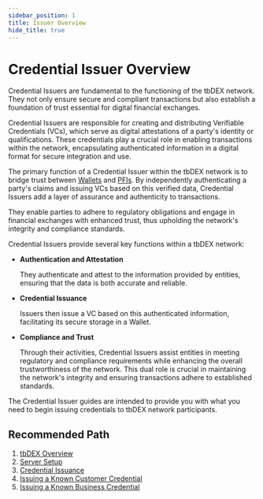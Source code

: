 ```yaml
---
sidebar_position: 1
title: Issuer Overview
hide_title: true
---
```



# Credential Issuer Overview

Credential Issuers are fundamental to the functioning of the tbDEX network.
They not only ensure secure and compliant transactions but also establish a foundation of trust essential for digital financial exchanges.

Credential Issuers are responsible for creating and distributing <Web5Url to="/verifiable-credentials/what-are-vcs">Verifiable Credentials (VCs)</Web5Url>, which serve as digital attestations of a party's identity or qualifications.
These credentials play a crucial role in enabling transactions within the network, encapsulating authenticated information in a digital format for secure integration and use.

The primary function of a Credential Issuer within the tbDEX network is to bridge trust between [Wallets](/docs/tbdex/wallet/overview) and [PFIs](/docs/tbdex/pfi/overview).
By independently authenticating a party's claims and issuing VCs based on this verified data, Credential Issuers add a layer of assurance and authenticity to transactions.

They enable parties to adhere to regulatory obligations and engage in financial exchanges with enhanced trust, thus upholding the network's integrity and compliance standards.

Credential Issuers provide several key functions within a tbDEX network:

- **Authentication and Attestation**

  They authenticate and attest to the information provided by entities, ensuring that the data is both accurate and reliable.

- **Credential Issuance**

  Issuers then issue a VC based on this authenticated information, facilitating its secure storage in a Wallet.

- **Compliance and Trust**

  Through their activities, Credential Issuers assist entities in meeting regulatory and compliance requirements while enhancing the overall trustworthiness of the network. This dual role is crucial in maintaining the network's integrity and ensuring transactions adhere to established standards.

The Credential Issuer guides are intended to provide you with what you need to begin issuing credentials to tbDEX network participants.

## Recommended Path

1. [tbDEX Overview](/docs/tbdex/)
2. [Server Setup](/docs/tbdex/issuer/vc-serverSetup)
3. [Credential Issuance](/docs/tbdex/issuer/vc-issuance)
4. [Issuing a Known Customer Credential](/docs/tbdex/issuer/kcc/kcc-issuer)
5. [Issuing a Known Business Credential](/docs/tbdex/issuer/kbc/kbc-issuer)
